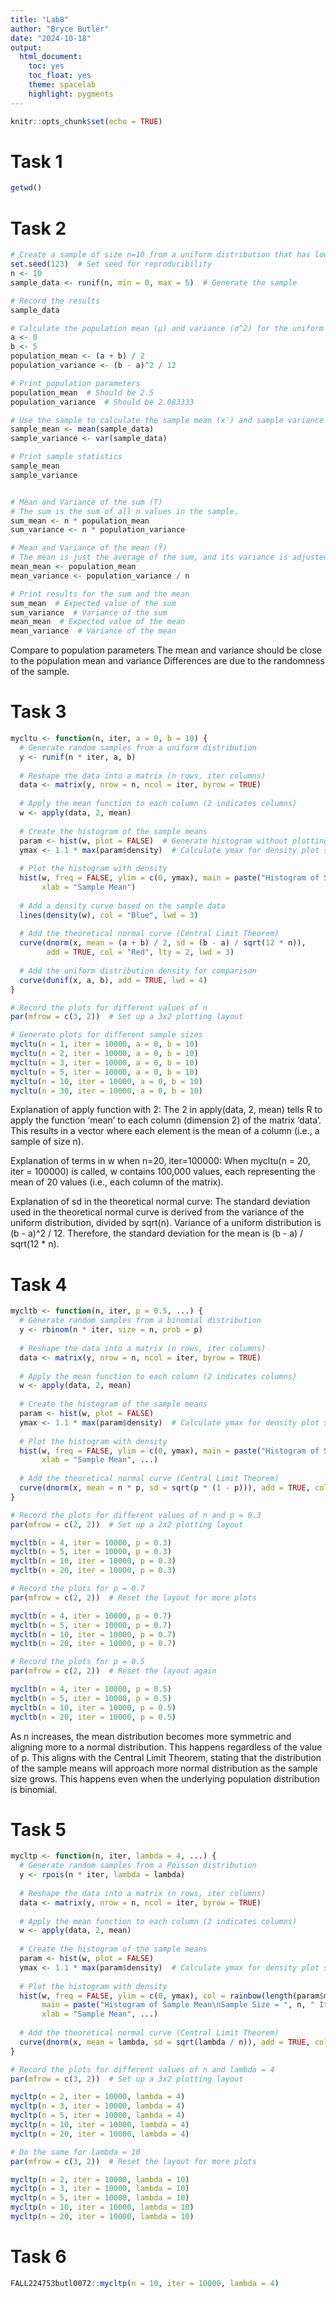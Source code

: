```yaml
---
title: "Lab8"
author: "Bryce Butler"
date: "2024-10-18"
output: 
  html_document:
    toc: yes
    toc_float: yes
    theme: spacelab
    highlight: pygments
---
```


```r
knitr::opts_chunk$set(echo = TRUE)
```

# Task 1 
```r
getwd()
```

# Task 2
```r
# Create a sample of size n=10 from a uniform distribution that has lower limit 0 and upper limit 5
set.seed(123)  # Set seed for reproducibility
n <- 10
sample_data <- runif(n, min = 0, max = 5)  # Generate the sample

# Record the results
sample_data

# Calculate the population mean (μ) and variance (σ^2) for the uniform distribution
a <- 0
b <- 5
population_mean <- (a + b) / 2
population_variance <- (b - a)^2 / 12

# Print population parameters
population_mean  # Should be 2.5
population_variance  # Should be 2.083333

# Use the sample to calculate the sample mean (x̄) and sample variance (s²)
sample_mean <- mean(sample_data)
sample_variance <- var(sample_data)

# Print sample statistics
sample_mean
sample_variance


# Mean and Variance of the sum (T)
# The sum is the sum of all n values in the sample.
sum_mean <- n * population_mean
sum_variance <- n * population_variance

# Mean and Variance of the mean (Ȳ)
# The mean is just the average of the sum, and its variance is adjusted by n.
mean_mean <- population_mean
mean_variance <- population_variance / n

# Print results for the sum and the mean
sum_mean  # Expected value of the sum
sum_variance  # Variance of the sum
mean_mean  # Expected value of the mean
mean_variance  # Variance of the mean

```

Compare to population parameters
 The mean and variance should be close to the population mean and variance
 Differences are due to the randomness of the sample.

# Task 3
```r
mycltu <- function(n, iter, a = 0, b = 10) {
  # Generate random samples from a uniform distribution
  y <- runif(n * iter, a, b)
  
  # Reshape the data into a matrix (n rows, iter columns)
  data <- matrix(y, nrow = n, ncol = iter, byrow = TRUE)
  
  # Apply the mean function to each column (2 indicates columns)
  w <- apply(data, 2, mean)
  
  # Create the histogram of the sample means
  param <- hist(w, plot = FALSE)  # Generate histogram without plotting
  ymax <- 1.1 * max(param$density)  # Calculate ymax for density plot scaling
  
  # Plot the histogram with density
  hist(w, freq = FALSE, ylim = c(0, ymax), main = paste("Histogram of Sample Mean\nSample Size = ", n),
       xlab = "Sample Mean")
  
  # Add a density curve based on the sample data
  lines(density(w), col = "Blue", lwd = 3)
  
  # Add the theoretical normal curve (Central Limit Theorem)
  curve(dnorm(x, mean = (a + b) / 2, sd = (b - a) / sqrt(12 * n)), 
        add = TRUE, col = "Red", lty = 2, lwd = 3)
  
  # Add the uniform distribution density for comparison
  curve(dunif(x, a, b), add = TRUE, lwd = 4)
}

# Record the plots for different values of n
par(mfrow = c(3, 2))  # Set up a 3x2 plotting layout

# Generate plots for different sample sizes
mycltu(n = 1, iter = 10000, a = 0, b = 10)
mycltu(n = 2, iter = 10000, a = 0, b = 10)
mycltu(n = 3, iter = 10000, a = 0, b = 10)
mycltu(n = 5, iter = 10000, a = 0, b = 10)
mycltu(n = 10, iter = 10000, a = 0, b = 10)
mycltu(n = 30, iter = 10000, a = 0, b = 10)

```
 Explanation of apply function with 2:
 The 2 in apply(data, 2, mean) tells R to apply the function 'mean' to each column (dimension 2) of the matrix 'data'.
 This results in a vector where each element is the mean of a column (i.e., a sample of size n).

Explanation of terms in w when n=20, iter=100000:
 When mycltu(n = 20, iter = 100000) is called, w contains 100,000 values, each representing the mean of 20 values (i.e., each column of the matrix).

 Explanation of sd in the theoretical normal curve:
 The standard deviation used in the theoretical normal curve is derived from the variance of the uniform distribution, divided by sqrt(n).
 Variance of a uniform distribution is (b - a)^2 / 12.
 Therefore, the standard deviation for the mean is (b - a) / sqrt(12 * n).


# Task 4
```r
mycltb <- function(n, iter, p = 0.5, ...) {
  # Generate random samples from a binomial distribution
  y <- rbinom(n * iter, size = n, prob = p)
  
  # Reshape the data into a matrix (n rows, iter columns)
  data <- matrix(y, nrow = n, ncol = iter, byrow = TRUE)
  
  # Apply the mean function to each column (2 indicates columns)
  w <- apply(data, 2, mean)
  
  # Create the histogram of the sample means
  param <- hist(w, plot = FALSE)
  ymax <- 1.1 * max(param$density)  # Calculate ymax for density plot scaling
  
  # Plot the histogram with density
  hist(w, freq = FALSE, ylim = c(0, ymax), main = paste("Histogram of Sample Mean\nSample Size = ", n),
       xlab = "Sample Mean", ...)
  
  # Add the theoretical normal curve (Central Limit Theorem)
  curve(dnorm(x, mean = n * p, sd = sqrt(p * (1 - p))), add = TRUE, col = "Red", lty = 2, lwd = 3)
}

# Record the plots for different values of n and p = 0.3
par(mfrow = c(2, 2))  # Set up a 2x2 plotting layout

mycltb(n = 4, iter = 10000, p = 0.3)
mycltb(n = 5, iter = 10000, p = 0.3)
mycltb(n = 10, iter = 10000, p = 0.3)
mycltb(n = 20, iter = 10000, p = 0.3)

# Record the plots for p = 0.7
par(mfrow = c(2, 2))  # Reset the layout for more plots

mycltb(n = 4, iter = 10000, p = 0.7)
mycltb(n = 5, iter = 10000, p = 0.7)
mycltb(n = 10, iter = 10000, p = 0.7)
mycltb(n = 20, iter = 10000, p = 0.7)

# Record the plots for p = 0.5
par(mfrow = c(2, 2))  # Reset the layout again

mycltb(n = 4, iter = 10000, p = 0.5)
mycltb(n = 5, iter = 10000, p = 0.5)
mycltb(n = 10, iter = 10000, p = 0.5)
mycltb(n = 20, iter = 10000, p = 0.5)
```
As n increases, the mean distribution becomes more symmetric and aligning more to a normal distribution. This happens regardless of the value of p. This aligns with the Central Limit Theorem, stating that the distribution of the sample means will approach more normal distribution as the sample size grows. This happens even when the underlying population distribution is binomial. 


# Task 5
```r
mycltp <- function(n, iter, lambda = 4, ...) {
  # Generate random samples from a Poisson distribution
  y <- rpois(n * iter, lambda = lambda)
  
  # Reshape the data into a matrix (n rows, iter columns)
  data <- matrix(y, nrow = n, ncol = iter, byrow = TRUE)
  
  # Apply the mean function to each column (2 indicates columns)
  w <- apply(data, 2, mean)
  
  # Create the histogram of the sample means
  param <- hist(w, plot = FALSE)
  ymax <- 1.1 * max(param$density)  # Calculate ymax for density plot scaling
  
  # Plot the histogram with density
  hist(w, freq = FALSE, ylim = c(0, ymax), col = rainbow(length(param$mids)),
       main = paste("Histogram of Sample Mean\nSample Size = ", n, " Iter = ", iter, " Lambda = ", lambda),
       xlab = "Sample Mean", ...)
  
  # Add the theoretical normal curve (Central Limit Theorem)
  curve(dnorm(x, mean = lambda, sd = sqrt(lambda / n)), add = TRUE, col = "Red", lty = 2, lwd = 3)
}

# Record the plots for different values of n and lambda = 4
par(mfrow = c(3, 2))  # Set up a 3x2 plotting layout

mycltp(n = 2, iter = 10000, lambda = 4)
mycltp(n = 3, iter = 10000, lambda = 4)
mycltp(n = 5, iter = 10000, lambda = 4)
mycltp(n = 10, iter = 10000, lambda = 4)
mycltp(n = 20, iter = 10000, lambda = 4)

# Do the same for lambda = 10
par(mfrow = c(3, 2))  # Reset the layout for more plots

mycltp(n = 2, iter = 10000, lambda = 10)
mycltp(n = 3, iter = 10000, lambda = 10)
mycltp(n = 5, iter = 10000, lambda = 10)
mycltp(n = 10, iter = 10000, lambda = 10)
mycltp(n = 20, iter = 10000, lambda = 10)
```


# Task 6

```r

FALL224753butl0072::mycltp(n = 10, iter = 10000, lambda = 4)
```
